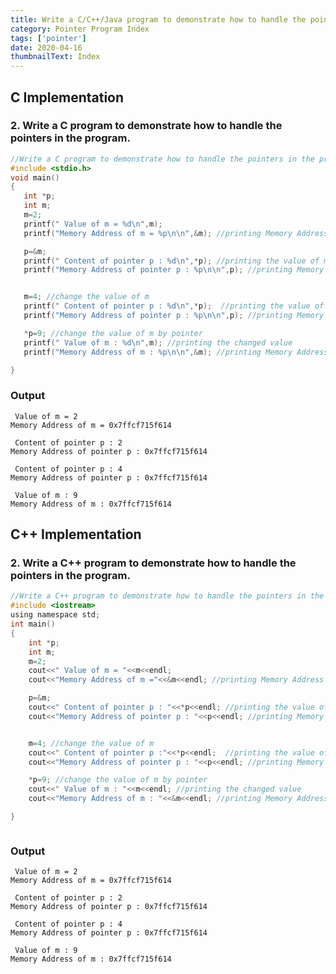 ```yaml
---
title: Write a C/C++/Java program to demonstrate how to handle the pointers in the program.
category: Pointer Program Index
tags: ['pointer']
date: 2020-04-16
thumbnailText: Index
---
```


## C Implementation
### 2. Write a C program to demonstrate how to handle the pointers in the program.
```c
//Write a C program to demonstrate how to handle the pointers in the program.
#include <stdio.h>
void main()
{
   int *p;
   int m;
   m=2;
   printf(" Value of m = %d\n",m);
   printf("Memory Address of m = %p\n\n",&m); //printing Memory Address of m using variable

   p=&m;
   printf(" Content of pointer p : %d\n",*p); //printing the value of m using pointer
   printf("Memory Address of pointer p : %p\n\n",p); //printing Memory Address of m using pointer


   m=4; //change the value of m
   printf(" Content of pointer p : %d\n",*p);  //printing the value of m using pointer
   printf("Memory Address of pointer p : %p\n\n",p); //printing Memory Address of m using pointer

   *p=9; //change the value of m by pointer
   printf(" Value of m : %d\n",m); //printing the changed value
   printf("Memory Address of m : %p\n\n",&m); //printing Memory Address of m using variable

}
```
### Output
```
 Value of m = 2
Memory Address of m = 0x7ffcf715f614

 Content of pointer p : 2
Memory Address of pointer p : 0x7ffcf715f614

 Content of pointer p : 4
Memory Address of pointer p : 0x7ffcf715f614

 Value of m : 9
Memory Address of m : 0x7ffcf715f614
```
## C++ Implementation
### 2. Write a C++ program to demonstrate how to handle the pointers in the program.
```c
//Write a C++ program to demonstrate how to handle the pointers in the program.
#include <iostream>
using namespace std;
int main()
{
    int *p;
    int m;
    m=2;
    cout<<" Value of m = "<<m<<endl;
    cout<<"Memory Address of m ="<<&m<<endl; //printing Memory Address of m using variable

    p=&m;
    cout<<" Content of pointer p : "<<*p<<endl; //printing the value of m using pointer
    cout<<"Memory Address of pointer p : "<<p<<endl; //printing Memory Address of m using pointer


    m=4; //change the value of m
    cout<<" Content of pointer p :"<<*p<<endl;  //printing the value of m using pointer
    cout<<"Memory Address of pointer p : "<<p<<endl; //printing Memory Address of m using pointer

    *p=9; //change the value of m by pointer
    cout<<" Value of m : "<<m<<endl; //printing the changed value
    cout<<"Memory Address of m : "<<&m<<endl; //printing Memory Address of m using variable

}



```
### Output
```
 Value of m = 2
Memory Address of m = 0x7ffcf715f614

 Content of pointer p : 2
Memory Address of pointer p : 0x7ffcf715f614

 Content of pointer p : 4
Memory Address of pointer p : 0x7ffcf715f614

 Value of m : 9
Memory Address of m : 0x7ffcf715f614
```

